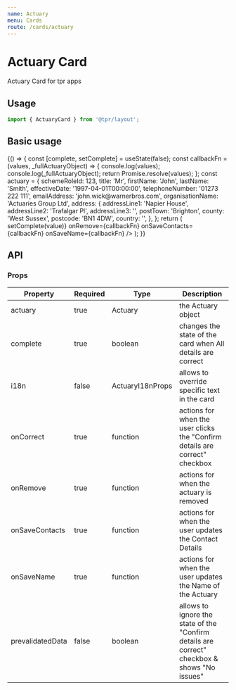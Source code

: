 ```yaml
---
name: Actuary
menu: Cards
route: /cards/actuary
---
```



# Actuary Card

Actuary Card for tpr apps

## Usage

```js
import { ActuaryCard } from '@tpr/layout';
```

## Basic usage

<Playground>
	{() => {
		const [complete, setComplete] = useState(false);
		const callbackFn = (values, _fullActuaryObject) => {
			console.log(values);
			console.log(_fullActuaryObject);
			return Promise.resolve(values);
		};
		const actuary = {
			schemeRoleId: 123,
			title: 'Mr',
			firstName: 'John',
			lastName: 'Smith',
			effectiveDate: '1997-04-01T00:00:00',
			telephoneNumber: '01273 222 111',
			emailAddress: 'john.wick@warnerbros.com',
			organisationName: 'Actuaries Group Ltd',
			address: {
				addressLine1: 'Napier House',
				addressLine2: 'Trafalgar Pl',
				addressLine3: '',
				postTown: 'Brighton',
				county: 'West Sussex',
				postcode: 'BN1 4DW',
				country: '',
			},
		};
		return (
			<ActuaryCard
				actuary={actuary}
				complete={complete}
				onCorrect={(value) => setComplete(value)}
				onRemove={callbackFn}
				onSaveContacts={callbackFn}
				onSaveName={callbackFn}
			/>
		);
	}}
</Playground>

## API

### Props

| Property         | Required | Type             | Description                                                                              |
| ---------------- | -------- | ---------------- | ---------------------------------------------------------------------------------------- |
| actuary          | true     | Actuary          | the Actuary object                                                                       |
| complete         | true     | boolean          | changes the state of the card when All details are correct                               |
| i18n             | false    | ActuaryI18nProps | allows to override specific text in the card                                             |
| onCorrect        | true     | function         | actions for when the user clicks the "Confirm details are correct" checkbox                  |
| onRemove         | true     | function         | actions for when the actuary is removed                                                  |
| onSaveContacts   | true     | function         | actions for when the user updates the Contact Details                                    |
| onSaveName       | true     | function         | actions for when the user updates the Name of the Actuary                                |
| prevalidatedData | false    | boolean          | allows to ignore the state of the "Confirm details are correct" checkbox & shows "No issues" |
